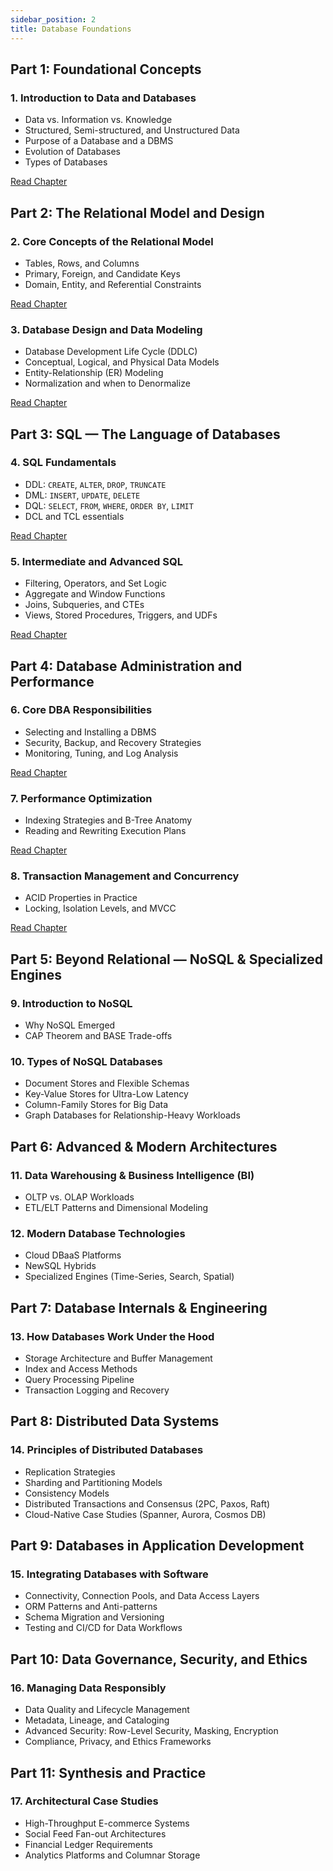 ```yaml
---
sidebar_position: 2
title: Database Foundations
---
```


## Part 1: Foundational Concepts

### 1. Introduction to Data and Databases

- Data vs. Information vs. Knowledge
- Structured, Semi-structured, and Unstructured Data
- Purpose of a Database and a DBMS
- Evolution of Databases
- Types of Databases

[Read Chapter](/docs/dbms/ch1-introduction)

## Part 2: The Relational Model and Design

### 2. Core Concepts of the Relational Model

- Tables, Rows, and Columns
- Primary, Foreign, and Candidate Keys
- Domain, Entity, and Referential Constraints

[Read Chapter](/docs/dbms/ch2-relational-design)

### 3. Database Design and Data Modeling

- Database Development Life Cycle (DDLC)
- Conceptual, Logical, and Physical Data Models
- Entity-Relationship (ER) Modeling
- Normalization and when to Denormalize

[Read Chapter](/docs/dbms/ch3-modeling)

## Part 3: SQL — The Language of Databases

### 4. SQL Fundamentals

- DDL: `CREATE`, `ALTER`, `DROP`, `TRUNCATE`
- DML: `INSERT`, `UPDATE`, `DELETE`
- DQL: `SELECT`, `FROM`, `WHERE`, `ORDER BY`, `LIMIT`
- DCL and TCL essentials

[Read Chapter](/docs/dbms/ch4-sql-fundamentals)

### 5. Intermediate and Advanced SQL

- Filtering, Operators, and Set Logic
- Aggregate and Window Functions
- Joins, Subqueries, and CTEs
- Views, Stored Procedures, Triggers, and UDFs

[Read Chapter](/docs/dbms/ch5-advanced-sql)

## Part 4: Database Administration and Performance

### 6. Core DBA Responsibilities

- Selecting and Installing a DBMS
- Security, Backup, and Recovery Strategies
- Monitoring, Tuning, and Log Analysis

[Read Chapter](/docs/dbms/ch6-dba-basics)

### 7. Performance Optimization

- Indexing Strategies and B-Tree Anatomy
- Reading and Rewriting Execution Plans

[Read Chapter](/docs/dbms/ch7-performance)

### 8. Transaction Management and Concurrency

- ACID Properties in Practice
- Locking, Isolation Levels, and MVCC

[Read Chapter](/docs/dbms/ch8-transactions)

## Part 5: Beyond Relational — NoSQL & Specialized Engines

### 9. Introduction to NoSQL

- Why NoSQL Emerged
- CAP Theorem and BASE Trade-offs

### 10. Types of NoSQL Databases

- Document Stores and Flexible Schemas
- Key-Value Stores for Ultra-Low Latency
- Column-Family Stores for Big Data
- Graph Databases for Relationship-Heavy Workloads

## Part 6: Advanced & Modern Architectures

### 11. Data Warehousing & Business Intelligence (BI)

- OLTP vs. OLAP Workloads
- ETL/ELT Patterns and Dimensional Modeling

### 12. Modern Database Technologies

- Cloud DBaaS Platforms
- NewSQL Hybrids
- Specialized Engines (Time-Series, Search, Spatial)

## Part 7: Database Internals & Engineering

### 13. How Databases Work Under the Hood

- Storage Architecture and Buffer Management
- Index and Access Methods
- Query Processing Pipeline
- Transaction Logging and Recovery

## Part 8: Distributed Data Systems

### 14. Principles of Distributed Databases

- Replication Strategies
- Sharding and Partitioning Models
- Consistency Models
- Distributed Transactions and Consensus (2PC, Paxos, Raft)
- Cloud-Native Case Studies (Spanner, Aurora, Cosmos DB)

## Part 9: Databases in Application Development

### 15. Integrating Databases with Software

- Connectivity, Connection Pools, and Data Access Layers
- ORM Patterns and Anti-patterns
- Schema Migration and Versioning
- Testing and CI/CD for Data Workflows

## Part 10: Data Governance, Security, and Ethics

### 16. Managing Data Responsibly

- Data Quality and Lifecycle Management
- Metadata, Lineage, and Cataloging
- Advanced Security: Row-Level Security, Masking, Encryption
- Compliance, Privacy, and Ethics Frameworks

## Part 11: Synthesis and Practice

### 17. Architectural Case Studies

- High-Throughput E-commerce Systems
- Social Feed Fan-out Architectures
- Financial Ledger Requirements
- Analytics Platforms and Columnar Storage
